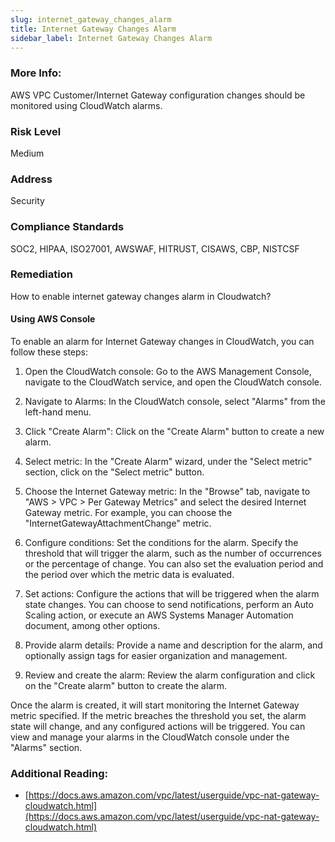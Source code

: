 ```yaml
---
slug: internet_gateway_changes_alarm
title: Internet Gateway Changes Alarm
sidebar_label: Internet Gateway Changes Alarm
---
```


### More Info:

AWS VPC Customer/Internet Gateway configuration changes should be monitored using CloudWatch alarms.

### Risk Level

Medium

### Address

Security

### Compliance Standards

SOC2, HIPAA, ISO27001, AWSWAF, HITRUST, CISAWS, CBP, NISTCSF

### Remediation

How to enable internet gateway changes alarm in Cloudwatch?

#### Using AWS Console

To enable an alarm for Internet Gateway changes in CloudWatch, you can follow these steps:

1. Open the CloudWatch console: Go to the AWS Management Console, navigate to the CloudWatch service, and open the CloudWatch console.

2. Navigate to Alarms: In the CloudWatch console, select "Alarms" from the left-hand menu.

3. Click "Create Alarm": Click on the "Create Alarm" button to create a new alarm.

4. Select metric: In the "Create Alarm" wizard, under the "Select metric" section, click on the "Select metric" button.

5. Choose the Internet Gateway metric: In the "Browse" tab, navigate to "AWS > VPC > Per Gateway Metrics" and select the desired Internet Gateway metric. For example, you can choose the "InternetGatewayAttachmentChange" metric.

6. Configure conditions: Set the conditions for the alarm. Specify the threshold that will trigger the alarm, such as the number of occurrences or the percentage of change. You can also set the evaluation period and the period over which the metric data is evaluated.

7. Set actions: Configure the actions that will be triggered when the alarm state changes. You can choose to send notifications, perform an Auto Scaling action, or execute an AWS Systems Manager Automation document, among other options.

8. Provide alarm details: Provide a name and description for the alarm, and optionally assign tags for easier organization and management.

9. Review and create the alarm: Review the alarm configuration and click on the "Create alarm" button to create the alarm.

Once the alarm is created, it will start monitoring the Internet Gateway metric specified. If the metric breaches the threshold you set, the alarm state will change, and any configured actions will be triggered. You can view and manage your alarms in the CloudWatch console under the "Alarms" section.

### Additional Reading:

- [https://docs.aws.amazon.com/vpc/latest/userguide/vpc-nat-gateway-cloudwatch.html](https://docs.aws.amazon.com/vpc/latest/userguide/vpc-nat-gateway-cloudwatch.html) 

